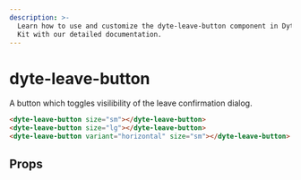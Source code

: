 ```yaml
---
description: >-
  Learn how to use and customize the dyte-leave-button component in Dyte's UI
  Kit with our detailed documentation.
---
```


# dyte-leave-button

A button which toggles visilibility of the leave confirmation dialog.

```html
<dyte-leave-button size="sm"></dyte-leave-button>
<dyte-leave-button size="lg"></dyte-leave-button>
<dyte-leave-button variant="horizontal" size="sm"></dyte-leave-button>
```

## Props

<PropsTable of="dyte-leave-button" />

<head>
  <title>UI Kit dyte-leave-button</title>
</head>
